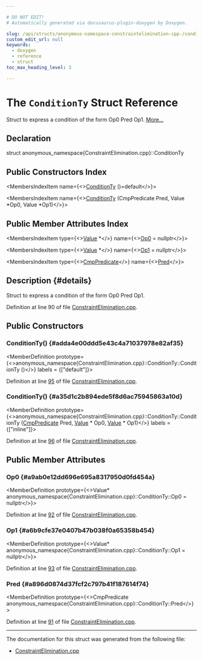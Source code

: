 ```yaml
---

# DO NOT EDIT!
# Automatically generated via docusaurus-plugin-doxygen by Doxygen.

slug: /api/structs/anonymous-namespace-constraintelimination-cpp-/conditionty
custom_edit_url: null
keywords:
  - doxygen
  - reference
  - struct
toc_max_heading_level: 3

---
```





# The `ConditionTy` Struct Reference

<DoxygenPage pluginConfig={pluginConfig}>

Struct to express a condition of the form Op0 Pred Op1. <a href="#details">More...</a>

## Declaration

<CodeBlock>struct anonymous_namespace{ConstraintElimination.cpp}::ConditionTy</CodeBlock>

## Public Constructors Index

<MembersIndex>

<MembersIndexItem
  name={<><a href="#adda4e00ddd5e43c4a71037978e82af35">ConditionTy</a> ()=default</>}>
</MembersIndexItem>

<MembersIndexItem
  name={<><a href="#a35d1c2b894ede5f8d6ac75945863a10d">ConditionTy</a> (CmpPredicate Pred, Value &#42;Op0, Value &#42;Op1)</>}>
</MembersIndexItem>

</MembersIndex>

## Public Member Attributes Index

<MembersIndex>

<MembersIndexItem
  type={<><a href="/docs/api/classes/llvm/value">Value</a> &#42;</>}
  name={<><a href="#a9ab0e12dd696e695a8317950d0fd454a">Op0</a> = nullptr</>}>
</MembersIndexItem>

<MembersIndexItem
  type={<><a href="/docs/api/classes/llvm/value">Value</a> &#42;</>}
  name={<><a href="#a6b9cfe37e0407b47b038f0a65358b454">Op1</a> = nullptr</>}>
</MembersIndexItem>

<MembersIndexItem
  type={<><a href="/docs/api/classes/llvm/cmppredicate">CmpPredicate</a></>}
  name={<><a href="#a896d0874d37fcf2c797b41f187614f74">Pred</a></>}>
</MembersIndexItem>

</MembersIndex>

## Description {#details}

Struct to express a condition of the form Op0 Pred Op1.

Definition at line 90 of file <a href="/docs/api/files/lib/lib/transforms/lib/transforms/scalar/constraintelimination-cpp">ConstraintElimination.cpp</a>.

<SectionDefinition>

## Public Constructors

### ConditionTy() {#adda4e00ddd5e43c4a71037978e82af35}

<MemberDefinition
  prototype={<>anonymous&#95;namespace&#123;ConstraintElimination.cpp&#125;::ConditionTy::ConditionTy ()</>}
  labels = {["default"]}>

Definition at line <a href="/docs/api/files/lib/lib/transforms/lib/transforms/scalar/constraintelimination-cpp/#l00095">95</a> of file <a href="/docs/api/files/lib/lib/transforms/lib/transforms/scalar/constraintelimination-cpp">ConstraintElimination.cpp</a>.
</MemberDefinition>

### ConditionTy() {#a35d1c2b894ede5f8d6ac75945863a10d}

<MemberDefinition
  prototype={<>anonymous&#95;namespace&#123;ConstraintElimination.cpp&#125;::ConditionTy::ConditionTy (<a href="/docs/api/classes/llvm/cmppredicate">CmpPredicate</a> Pred, <a href="/docs/api/classes/llvm/value">Value</a> &#42; Op0, <a href="/docs/api/classes/llvm/value">Value</a> &#42; Op1)</>}
  labels = {["inline"]}>

Definition at line <a href="/docs/api/files/lib/lib/transforms/lib/transforms/scalar/constraintelimination-cpp/#l00096">96</a> of file <a href="/docs/api/files/lib/lib/transforms/lib/transforms/scalar/constraintelimination-cpp">ConstraintElimination.cpp</a>.
</MemberDefinition>

</SectionDefinition>

<SectionDefinition>

## Public Member Attributes

### Op0 {#a9ab0e12dd696e695a8317950d0fd454a}

<MemberDefinition
  prototype={<>Value&#42; anonymous&#95;namespace&#123;ConstraintElimination.cpp&#125;::ConditionTy::Op0 = nullptr</>}>

Definition at line <a href="/docs/api/files/lib/lib/transforms/lib/transforms/scalar/constraintelimination-cpp/#l00092">92</a> of file <a href="/docs/api/files/lib/lib/transforms/lib/transforms/scalar/constraintelimination-cpp">ConstraintElimination.cpp</a>.
</MemberDefinition>

### Op1 {#a6b9cfe37e0407b47b038f0a65358b454}

<MemberDefinition
  prototype={<>Value&#42; anonymous&#95;namespace&#123;ConstraintElimination.cpp&#125;::ConditionTy::Op1 = nullptr</>}>

Definition at line <a href="/docs/api/files/lib/lib/transforms/lib/transforms/scalar/constraintelimination-cpp/#l00093">93</a> of file <a href="/docs/api/files/lib/lib/transforms/lib/transforms/scalar/constraintelimination-cpp">ConstraintElimination.cpp</a>.
</MemberDefinition>

### Pred {#a896d0874d37fcf2c797b41f187614f74}

<MemberDefinition
  prototype={<>CmpPredicate anonymous&#95;namespace&#123;ConstraintElimination.cpp&#125;::ConditionTy::Pred</>}>

Definition at line <a href="/docs/api/files/lib/lib/transforms/lib/transforms/scalar/constraintelimination-cpp/#l00091">91</a> of file <a href="/docs/api/files/lib/lib/transforms/lib/transforms/scalar/constraintelimination-cpp">ConstraintElimination.cpp</a>.
</MemberDefinition>

</SectionDefinition>

<hr/>

The documentation for this struct was generated from the following file:

<ul>
<li><a href="/docs/api/files/lib/lib/transforms/lib/transforms/scalar/constraintelimination-cpp">ConstraintElimination.cpp</a></li>
</ul>

</DoxygenPage>
